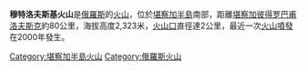 {{Infobox mountain
| Name = 穆特洛夫斯基火山
| Photo = Pic0010152ret.jpg
| photo_caption = 
| Elevation = 2,322米
| elevation_ref = 
| Prominence = 1,750米
| prominence_ref = 
| listing = 
| Location = {{flag|Russia}}[[堪察加半島|堪察加半島]]
| range = 
| coordinates = {{coord|52|27|11|N|158|11|42|E|type:mountain}}
| topo = 
| type =
| age = 
| Last eruption = 2000
| first_ascent = 
| easiest_route = 
}}

'''穆特洛夫斯基火山'''是[[俄羅斯|俄羅斯]]的[[火山|火山]]，位於[[堪察加半島|堪察加半島]]南部，距離[[堪察加彼得罗巴甫洛夫斯克|堪察加彼得罗巴甫洛夫斯克]]約80公里，海拔高度2,323米，[[火山口|火山口]]直徑達2公里，最近一次[[火山噴發|火山噴發]]在2000年發生。
{{Russia-geo-stub}}

[[Category:堪察加半島火山|Category:堪察加半島火山]]
[[Category:俄羅斯火山|Category:俄羅斯火山]]